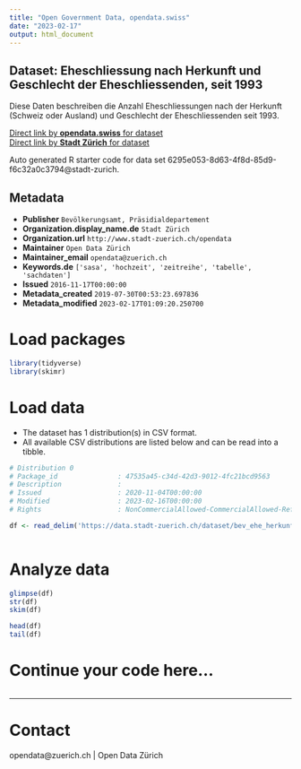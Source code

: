 ```yaml
---
title: "Open Government Data, opendata.swiss"
date: "2023-02-17"
output: html_document
---
```


## Dataset: Eheschliessung nach Herkunft und Geschlecht der Eheschliessenden, seit 1993

Diese Daten beschreiben die Anzahl Eheschliessungen nach der Herkunft (Schweiz oder Ausland) und Geschlecht der Eheschliessenden seit 1993.

[Direct link by **opendata.swiss** for dataset](https://opendata.swiss/de/dataset/eheschliessung-nach-herkunft-der-eheschliessenden-seit-19931)<br>
[Direct link by **Stadt Zürich** for dataset](https://data.stadt-zuerich.ch/dataset/bev_ehe_herkunft_od3301)

Auto generated R starter code for data set 6295e053-8d63-4f8d-85d9-f6c32a0c3794@stadt-zurich.

## Metadata

- **Publisher** `Bevölkerungsamt, Präsidialdepartement`
- **Organization.display_name.de** `Stadt Zürich`
- **Organization.url** `http://www.stadt-zuerich.ch/opendata`
- **Maintainer** `Open Data Zürich`
- **Maintainer_email** `opendata@zuerich.ch`
- **Keywords.de** `['sasa', 'hochzeit', 'zeitreihe', 'tabelle', 'sachdaten']`
- **Issued** `2016-11-17T00:00:00`
- **Metadata_created** `2019-07-30T00:53:23.697836`
- **Metadata_modified** `2023-02-17T01:09:20.250700`


# Load packages

```r

library(tidyverse)
library(skimr)

```

# Load data

-   The dataset has 1 distribution(s) in CSV format.
-   All available CSV distributions are listed below and can be read into a tibble.

```r

# Distribution 0
# Package_id               : 47535a45-c34d-42d3-9012-4fc21bcd9563
# Description              : 
# Issued                   : 2020-11-04T00:00:00
# Modified                 : 2023-02-16T00:00:00
# Rights                   : NonCommercialAllowed-CommercialAllowed-ReferenceNotRequired

df <- read_delim('https://data.stadt-zuerich.ch/dataset/bev_ehe_herkunft_od3301/download/BEV330OD3301.csv')



```

# Analyze data

```r

glimpse(df)
str(df)
skim(df)

head(df)
tail(df)

```

# Continue your code here...

```r

```

------------------------------------------------------------------------

# Contact

opendata@zuerich.ch | Open Data Zürich
